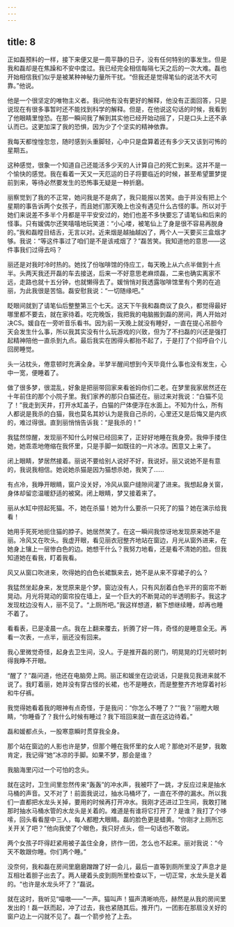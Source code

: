 ```yaml
---
---
---
```

title: 8
---



正如磊预料的一样，接下来便又是一周平静的日子，没有任何特别的事发生。但是我和磊却是在焦躁和不安中度过。我已经完全相信每隔七天之后的一次大难。磊也开始相信我们似乎是被某种神秘力量所干扰。“但我还是觉得笔仙的说法不大可靠。”他说。

他是一个很坚定的唯物主义者。我问他有没有更好的解释，他没有正面回答，只是说现在有很多事暂时还不能找到科学的解释。但是，在他说这句话的时候，我看到了他眼睛里惶恐。在那一瞬间我了解到其实他已经开始动摇了，只是口头上还不承认而已。这更加深了我的恐惧，因为少了个坚实的精神依靠。

我每天都惶惶忽忽，随时感到头重脚轻，心中只是盘算着还有多少天又该到可怖的星期五。

这种感觉，很象一个知道自己还能活多少天的人计算自己的死亡到来。这并不是一个愉快的感觉。我在看着一天又一天厄运的日子将要临近的时候，甚至希望噩梦提前到来，等待必然要发生的恐怖事无疑是一种折磨。

丽察觉到了我的不正常，她问我是不是病了，我只能报以苦笑。由于并没有把上个星期的事告诉两个女孩子，而且她们那天晚上也没有遇见什么古怪的事。所以对于她们来说差不多半个月都是平平安安过的，她们也差不多快要忘了请笔仙和后来的怪事。只有媛偶尔还笑嘻嘻地玩笑道：“小心喽，被笔仙上了身是很不容易再脱身的。”我和磊瞠目结舌，无言以对。近来烟是越抽越凶了，两个人一天要买三盒烟才够。我说：“等这件事过了咱们是不是该戒烟了？”磊苦笑。我知道他的意思——这件事我们过得去吗？

丽还是对我时冷时热的。她找了份咖啡馆的侍应工，每天晚上从六点半做到十点半。头两天我还开磊的车去接送，后来一不好意思老麻烦磊，二来也确实离家不远，走路也就十五分钟，也就懒得去了。媛悄悄对我透露咖啡馆里有个男的在追丽，为此我很是苦恼。磊安慰我说：“一切随缘吧。”

眨眼间就到了请笔仙后整整第三个七天。这天下午我和磊商议了良久，都觉得最好哪里都不要去，就在家待着。吃完晚饭，我把我的电脑搬到磊的房间，两人开始对决CS。媛自在一旁听音乐看书。因为前一天晚上就没有睡好，一直在提心吊胆今天会发生什么事，所以我其实没有什么玩游戏的兴致，但为了不扫磊的兴还是强打起精神陪他一直杀到九点。最后我实在困得头都抬不起了，于是打了个招呼自个儿回房睡觉。

头一沾枕头，倦意顿时充满全身。半梦半醒间想到今天毕竟什么事也没有发生，心中一宽，便睡着了。

做了很多梦，很混乱，好象是把丽带回家来看爸妈你们二老。在梦里我家居然还在十年前住的那个小院子里。我们家养的那只白猫还在。丽过来对我说：“白猫不见了！”我走到天井，打开水缸盖子，白猫的尸体便浮在水面上。不知为什么，所有人都说是我杀的白猫，我也莫名其妙认为是我自己杀的，心里还又是后悔又是内疚的，难过得很。直到丽悄悄告诉我：“是我杀的！”

我猛然惊醒，发现丽不知什么时候已经回来了，正好好地睡在我身旁。我伸手搂住她，她乖乖地倦缩在我怀里，只是手脚一如既往的一片冰凉。困意又上来了。

闭上眼睛，梦居然接着。丽说不要给别人说好不好，我说好。丽又说她不是有意的，我说我相信。她说她杀猫是因为猫想杀她，我笑了……

有点冷，我睁开眼睛，窗户没关好，冷风从窗户缝隙间灌了进来。我想起身关窗，身体却留恋温暖舒适的被窝。闭上眼睛，梦又接着来了。

丽从水缸中捞起死猫。不，她在杀猫！她为什么要杀一只死了的猫？她在演示给我看！

她用手死死地扼住猫的脖子。她居然笑了。在这一瞬间我惊讶地发现原来她不是丽。冷风又在吹头。我虚开眼，看见丽衣冠整齐地站在窗边，月光从窗外进来，在她身上镶上一层惨白色的边。她想干什么？我努力地看，还是看不清她的脸。但我知道她在看我，盯着我看。

风又从窗口吹进来，吹得她的白色长裙飘来去，她不是从来不穿裙子的么？

我猛然坐起身来，发觉原来是个梦。窗边没有人，只有风刮着白色半开的窗帘不断晃动。月光将晃动的窗帘投在墙上，呈一个巨大的不断晃动的半透明影子。我这才发现枕边没有人，丽不见了。“上厕所吧。”我这样想道，躺下想继续睡，却再也睡不着了。

看看表，已是凌晨一点。我在上翻来覆去，折腾了好一阵，奇怪的是睡意全无。再看一次表，一点半，丽还没有回来。

我心里微觉奇怪，起身去卫生间，没人。于是推开磊的房门，明晃晃的灯光顿时刺得我睁不开眼。

“醒了？”磊问道，他还在电脑旁上网。丽正和媛坐在边说话，只是我见我进来就不说了。我盯着丽，她并没有穿古怪的长裙，也不是睡衣，而是整整齐齐地穿着衬衫和牛仔裤。

我觉得她看着我的眼神有点奇怪，于是我问：“你怎么不睡了？”“我？”丽瞪大眼睛，“你睡昏了？我什么时候有睡过？我下班回来就一直在这边待着。”

磊和媛都点头，一股寒意瞬时贯穿我全身。

那个站在窗边的人影也许是梦，但那个睡在我怀里的女人呢？那绝对不是梦，我敢肯定，我记得“她”冰凉的手脚。如果不梦，那会是谁？

我脑海里闪过一个可怕的念头。

就在这时，卫生间里忽然传来“轰轰”的冲水声，我被吓了一跳，才反应过来是抽水马桶的声音。又不对了！前面我说过，抽水马桶坏了，一直在不停的漏水。所以我们一直都把水龙头关掉，要用的时候再打开冲水。我刚才还进过卫生间，我敢打赌那时抽水马桶水管的水龙头是关着的。难道是有谁将它打开了？是谁？我打了个哆嗦，回头看看屋中三人，每人都瞪大眼睛。磊的脸色更是蜡黄。“你刚才上厕所忘关开关了吧？”他向我使了个眼色，我只好点头，但一句话也不敢说。

两个女孩子吓得赶紧用被子盖住全身，挤作一团，怎么也不起来。丽对我说：“今天不敢跟你睡。你们两个睡。”

没奈何，我和磊在房间里磨磨蹭蹭了好一会儿，最后一直等到厕所里没了声息才是互相壮着胆子出去了。两人硬着头皮到厕所里检查以下，一切正常，水龙头是关着的。“也许是水龙头坏了？”磊说。

就在这时，我听见“喵嗷——”一声。猫叫声！猫声清晰响亮，赫然是从我的房间里发出的！磊一跃而起，冲了过去，我也紧随其后。推开门，一团影在那扇没关好的窗户边上一闪就不见了。磊一个箭步抢了上去。